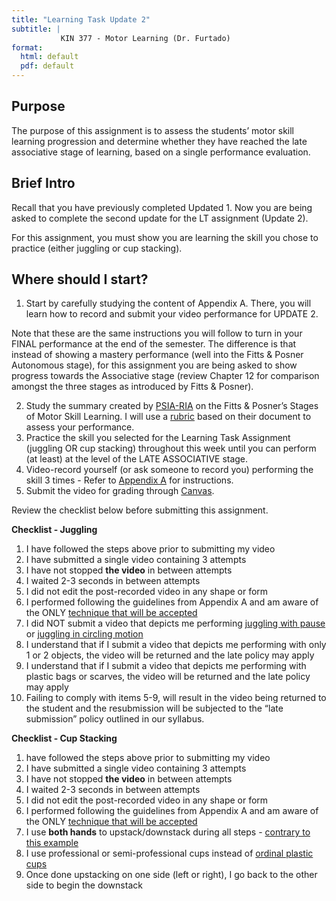 ```yaml
---
title: "Learning Task Update 2"
subtitle: |
           KIN 377 - Motor Learning (Dr. Furtado)
format: 
  html: default
  pdf: default
---
```


## Purpose

The purpose of this assignment is to assess the students' motor skill learning progression and determine whether they have reached the late associative stage of learning, based on a single performance evaluation.

## Brief Intro

Recall that you have previously completed Updated 1. Now you are being asked to complete the second update for the LT assignment (Update 2).

For this assignment, you must show you are learning the skill you chose to practice (either juggling or cup stacking).

## Where should I start?

1.  Start by carefully studying the content of Appendix A. There, you will learn how to record and submit your video performance for UPDATE 2.

::: callout
Note that these are the same instructions you will follow to turn in your FINAL performance at the end of the semester. The difference is that instead of showing a mastery performance (well into the Fitts & Posner Autonomous stage), for this assignment you are being asked to show progress towards the Associative stage (review Chapter 12 for comparison amongst the three stages as introduced by Fitts & Posner).
:::

2.  Study the summary created by [PSIA-RIA](https://www.psia-rm.org/download/resources/fall_training/PSIA-RM%20&%20Fitts%20&%20Posner%20Stages.pdf) on the Fitts & Posner's Stages of Motor Skill Learning. I will use a [rubric](377-appendix-d.qmd) based on their document to assess your performance.
3.  Practice the skill you selected for the Learning Task Assignment (juggling OR cup stacking) throughout this week until you can perform (at least) at the level of the LATE ASSOCIATIVE stage.
4.  Video-record yourself (or ask someone to record you) performing the skill 3 times - Refer to [Appendix A](https://drfurtado.github.io/site/courses/377/syllabus.html#video-recording-for-juggling-or-cup-stacking "Link") for instructions.
5.  Submit the video for grading through [Canvas](www.canvas.csun.edu).

::: callout
Review the checklist below before submitting this assignment.
:::

**Checklist - Juggling**

1.  I have followed the steps above prior to submitting my video
2.  I have submitted a single video containing 3 attempts
3.  I have not stopped **the video** in between attempts
4.  I waited 2-3 seconds in between attempts
5.  I did not edit the post-recorded video in any shape or form
6.  I performed following the guidelines from Appendix A and am aware of the ONLY [technique that will be accepted](https://youtu.be/yAcDYYvXTaA?t=3)
7.  I did NOT submit a video that depicts me performing [juggling with pause](https://youtu.be/whiwiYz20Fo) or [juggling in circling motion](https://youtu.be/sFSHpxQQchQ)  
8.  I understand that if I submit a video that depicts me performing with only 1 or 2 objects, the video will be returned and the late policy may apply
9.  I understand that if I submit a video that depicts me performing with plastic bags or scarves, the video will be returned and the late policy may apply
10. Failing to comply with items 5-9, will result in the video being returned to the student and the resubmission will be subjected to the "late submission" policy outlined in our syllabus.

**Checklist - Cup Stacking**

1.  have followed the steps above prior to submitting my video
2.  I have submitted a single video containing 3 attempts
3.  I have not stopped **the video** in between attempts
4.  I waited 2-3 seconds in between attempts
5.  I did not edit the post-recorded video in any shape or form
6.  I performed following the guidelines from Appendix A and am aware of the ONLY [technique that will be accepted](https://youtu.be/slf2ZNCYmGk)
7.  I use **both hands** to upstack/downstack during all steps - [contrary to this example](https://youtu.be/9LxYIE7b-bI)
8.  I use professional or semi-professional cups instead of [ordinal plastic cups](https://youtu.be/UrBMRXqfLus)
9.  Once done upstacking on one side (left or right), I go back to the other side to begin the downstack
